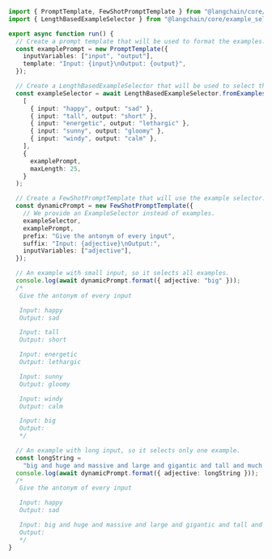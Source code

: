 ```typescript
import { PromptTemplate, FewShotPromptTemplate } from "@langchain/core/prompts";
import { LengthBasedExampleSelector } from "@langchain/core/example_selectors";

export async function run() {
  // Create a prompt template that will be used to format the examples.
  const examplePrompt = new PromptTemplate({
    inputVariables: ["input", "output"],
    template: "Input: {input}\nOutput: {output}",
  });

  // Create a LengthBasedExampleSelector that will be used to select the examples.
  const exampleSelector = await LengthBasedExampleSelector.fromExamples(
    [
      { input: "happy", output: "sad" },
      { input: "tall", output: "short" },
      { input: "energetic", output: "lethargic" },
      { input: "sunny", output: "gloomy" },
      { input: "windy", output: "calm" },
    ],
    {
      examplePrompt,
      maxLength: 25,
    }
  );

  // Create a FewShotPromptTemplate that will use the example selector.
  const dynamicPrompt = new FewShotPromptTemplate({
    // We provide an ExampleSelector instead of examples.
    exampleSelector,
    examplePrompt,
    prefix: "Give the antonym of every input",
    suffix: "Input: {adjective}\nOutput:",
    inputVariables: ["adjective"],
  });

  // An example with small input, so it selects all examples.
  console.log(await dynamicPrompt.format({ adjective: "big" }));
  /*
   Give the antonym of every input

   Input: happy
   Output: sad

   Input: tall
   Output: short

   Input: energetic
   Output: lethargic

   Input: sunny
   Output: gloomy

   Input: windy
   Output: calm

   Input: big
   Output:
   */

  // An example with long input, so it selects only one example.
  const longString =
    "big and huge and massive and large and gigantic and tall and much much much much much bigger than everything else";
  console.log(await dynamicPrompt.format({ adjective: longString }));
  /*
   Give the antonym of every input

   Input: happy
   Output: sad

   Input: big and huge and massive and large and gigantic and tall and much much much much much bigger than everything else
   Output:
   */
}
```
